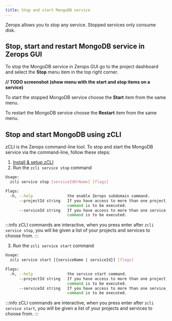 ```yaml
---
title: Stop and start MongoDB service
---
```


Zerops allows you to stop any service. Stopped services only consume disk.

## Stop, start and restart MongoDB service in Zerops GUI

To stop the MongoDB service in Zerops GUI go to the project dashboard and select the **Stop** menu item in the top right corner.

**// TODO screenshot (show menu with the start and stop items on a service)**

To start the stopped MongoDB service choose the **Start** item from the same menu.

To restart the MongoDB service choose the **Restart** item from the same menu.

## Stop and start MongoDB using zCLI

zCLI is the Zerops command-line tool. To stop and start the MongoDB service via the command-line, follow these steps:

1. [Install & setup zCLI](/references/cli)
2. Run the `zcli service stop` command

```sh
Usage:
  zcli service stop [serviceIdOrName] [flags]

Flags:
  -h, --help               the enable Zerops subdomain command.
      --projectId string   If you have access to more than one project, you must specify the project ID for which the
                           command is to be executed.
      --serviceId string   If you have access to more than one service, you must specify the service ID for which the
                           command is to be executed.
```

:::info
zCLI commands are interactive, when you press enter after `zcli service stop`, you will be given a list of your projects and services to choose from.
:::

3. Run the `zcli service start` command

```sh
Usage:
  zcli service start [{serviceName | serviceId}] [flags]

Flags:
  -h, --help               the service start command.
      --projectId string   If you have access to more than one project, you must specify the project ID for which the
                           command is to be executed.
      --serviceId string   If you have access to more than one service, you must specify the service ID for which the
                           command is to be executed.
```

:::info
zCLI commands are interactive, when you press enter after `zcli service start`, you will be given a list of your projects and services to choose from.
:::
